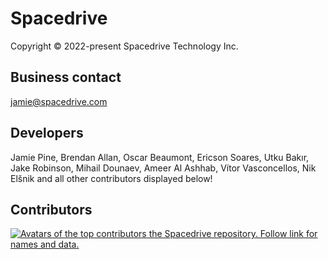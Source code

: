 # Spacedrive

Copyright &copy; 2022-present Spacedrive Technology Inc.

## Business contact

jamie@spacedrive.com

## Developers

Jamie Pine, Brendan Allan, Oscar Beaumont, Ericson Soares, Utku Bakır, Jake Robinson, Mihail Dounaev, Ameer Al Ashhab, Vítor Vasconcellos, Nik Elšnik and all other contributors displayed below!

## Contributors

<a href="https://github.com/spacedriveapp/spacedrive/graphs/contributors">
	<img
		src="https://contrib.rocks/image?repo=spacedriveapp/spacedrive&columns=8&max=40"
		alt="Avatars of the top contributors the Spacedrive repository. Follow link for names and data."
	/>
</a>
